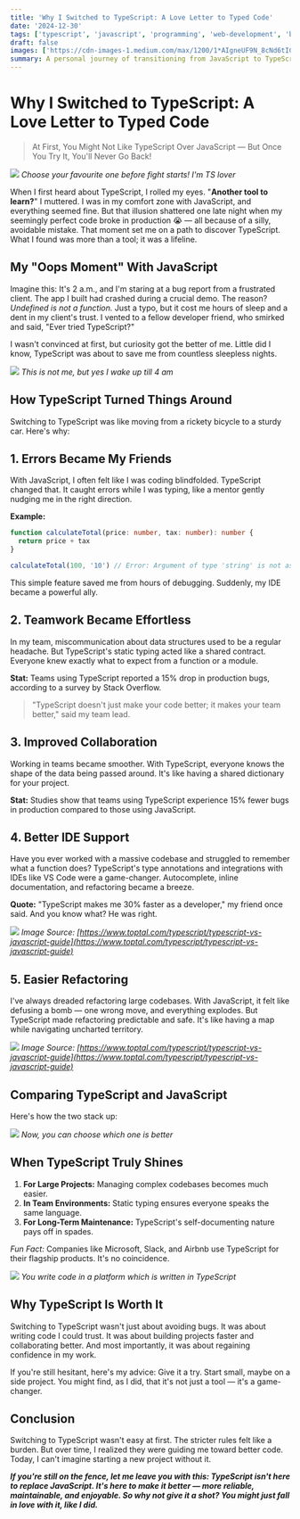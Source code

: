 ```yaml
---
title: 'Why I Switched to TypeScript: A Love Letter to Typed Code'
date: '2024-12-30'
tags: ['typescript', 'javascript', 'programming', 'web-development', 'best-practices']
draft: false
images: ['https://cdn-images-1.medium.com/max/1200/1*AIgneUF9N_8cNd6tIClEgQ.png']
summary: A personal journey of transitioning from JavaScript to TypeScript, highlighting the benefits of static typing, improved collaboration, and better development experience.
---
```


# Why I Switched to TypeScript: A Love Letter to Typed Code

> At First, You Might Not Like TypeScript Over JavaScript — But Once You Try It, You'll Never Go Back!

![](https://cdn-images-1.medium.com/max/1200/1*AIgneUF9N_8cNd6tIClEgQ.png)
_Choose your favourite one before fight starts! I'm TS lover_

When I first heard about TypeScript, I rolled my eyes. "**Another tool to learn?**" I muttered. I was in my comfort zone with JavaScript, and everything seemed fine. But that illusion shattered one late night when my seemingly perfect code broke in production 😭 — all because of a silly, avoidable mistake. That moment set me on a path to discover TypeScript. What I found was more than a tool; it was a lifeline.

## My "Oops Moment" With JavaScript

Imagine this: It's 2 a.m., and I'm staring at a bug report from a frustrated client. The app I built had crashed during a crucial demo. The reason? _Undefined is not a function._ Just a typo, but it cost me hours of sleep and a dent in my client's trust. I vented to a fellow developer friend, who smirked and said, "Ever tried TypeScript?"

I wasn't convinced at first, but curiosity got the better of me. Little did I know, TypeScript was about to save me from countless sleepless nights.

![](https://cdn-images-1.medium.com/max/800/1*QLH6VaCQWsSs2FZ5bOzaJA.jpeg)
_This is not me, but yes I wake up till 4 am_

## How TypeScript Turned Things Around

Switching to TypeScript was like moving from a rickety bicycle to a sturdy car. Here's why:

## 1. Errors Became My Friends

With JavaScript, I often felt like I was coding blindfolded. TypeScript changed that. It caught errors while I was typing, like a mentor gently nudging me in the right direction.

**Example:**

```typescript
function calculateTotal(price: number, tax: number): number {
  return price + tax
}

calculateTotal(100, '10') // Error: Argument of type 'string' is not assignable to parameter of type 'number'
```

This simple feature saved me from hours of debugging. Suddenly, my IDE became a powerful ally.

## 2. Teamwork Became Effortless

In my team, miscommunication about data structures used to be a regular headache. But TypeScript's static typing acted like a shared contract. Everyone knew exactly what to expect from a function or a module.

**Stat:** Teams using TypeScript reported a 15% drop in production bugs, according to a survey by Stack Overflow.

> "TypeScript doesn't just make your code better; it makes your team better," said my team lead.

## 3. Improved Collaboration

Working in teams became smoother. With TypeScript, everyone knows the shape of the data being passed around. It's like having a shared dictionary for your project.

**Stat:** Studies show that teams using TypeScript experience 15% fewer bugs in production compared to those using JavaScript.

## 4. Better IDE Support

Have you ever worked with a massive codebase and struggled to remember what a function does? TypeScript's type annotations and integrations with IDEs like VS Code were a game-changer. Autocomplete, inline documentation, and refactoring became a breeze.

**Quote:** "TypeScript makes me 30% faster as a developer," my friend once said. And you know what? He was right.

![](https://cdn-images-1.medium.com/max/800/1*nNTOHM1OB0CQWg0gB6hxxQ.png)
_Image Source: [https://www.toptal.com/typescript/typescript-vs-javascript-guide](https://www.toptal.com/typescript/typescript-vs-javascript-guide)_

## 5. Easier Refactoring

I've always dreaded refactoring large codebases. With JavaScript, it felt like defusing a bomb — one wrong move, and everything explodes. But TypeScript made refactoring predictable and safe. It's like having a map while navigating uncharted territory.

![](https://cdn-images-1.medium.com/max/800/1*lmvBWI-jrIoX1xSZpV9ojA.png)
_Image Source: [https://www.toptal.com/typescript/typescript-vs-javascript-guide](https://www.toptal.com/typescript/typescript-vs-javascript-guide)_

## Comparing TypeScript and JavaScript

Here's how the two stack up:

![](https://cdn-images-1.medium.com/max/800/1*vjSM2KuoZT_097oFFEEYjg.png)
_Now, you can choose which one is better_

## When TypeScript Truly Shines

1. **For Large Projects:** Managing complex codebases becomes much easier.
2. **In Team Environments:** Static typing ensures everyone speaks the same language.
3. **For Long-Term Maintenance:** TypeScript's self-documenting nature pays off in spades.

_Fun Fact:_ Companies like Microsoft, Slack, and Airbnb use TypeScript for their flagship products. It's no coincidence.

![](https://cdn-images-1.medium.com/max/800/1*nGlRowQugJ8gARFLmwD6jg.png)
_You write code in a platform which is written in TypeScript_

## Why TypeScript Is Worth It

Switching to TypeScript wasn't just about avoiding bugs. It was about writing code I could trust. It was about building projects faster and collaborating better. And most importantly, it was about regaining confidence in my work.

If you're still hesitant, here's my advice: Give it a try. Start small, maybe on a side project. You might find, as I did, that it's not just a tool — it's a game-changer.

## Conclusion

Switching to TypeScript wasn't easy at first. The stricter rules felt like a burden. But over time, I realized they were guiding me toward better code. Today, I can't imagine starting a new project without it.

**_If you're still on the fence, let me leave you with this: TypeScript isn't here to replace JavaScript. It's here to make it better — more reliable, maintainable, and enjoyable. So why not give it a shot? You might just fall in love with it, like I did._**

